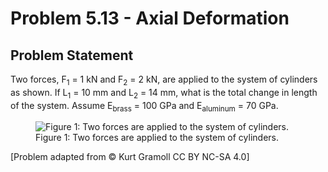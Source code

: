 # Problem 5.13 - Axial Deformation {.unnumbered}

## Problem Statement
Two forces, F<sub>1</sub> = 1 kN and F<sub>2</sub> = 2 kN, are applied to the system of cylinders as shown. If L<sub>1</sub> = 10 mm and L<sub>2</sub> = 14 mm, what is the total change in length of the system. Assume E<sub>brass</sub> = 100 GPa and E<sub>aluminum</sub> = 70 GPa.


![Figure 1: Two forces are applied to the system of cylinders.](images/185.png){fig-alt="Picture with two  cylinders connected. The cylinder on the left is made of brass and attached to the wall, with a load applied at the intersection of the cylinders. The brass cylinder has a length L[1] a radius of 2 mm. The second cylinder is made of aluminum, has a length of L[2], and has a radius of 3 mm. The scn load is applied to the end of the aluminum cylinder."}

\[Problem adapted from © Kurt Gramoll CC BY NC-SA 4.0\]